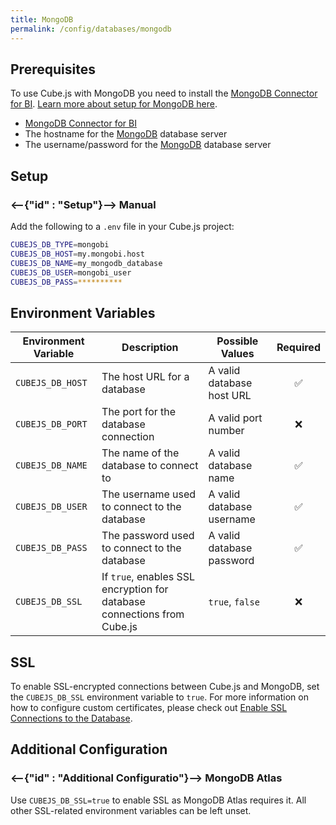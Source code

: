 ```yaml
---
title: MongoDB
permalink: /config/databases/mongodb
---
```


## Prerequisites

<InfoBox>

To use Cube.js with MongoDB you need to install the [MongoDB Connector for
BI][mongobi-download]. [Learn more about setup for MongoDB
here][cube-blog-mongodb].

</InfoBox>

- [MongoDB Connector for BI][mongobi-download]
- The hostname for the [MongoDB][mongodb] database server
- The username/password for the [MongoDB][mongodb] database server

## Setup

### <--{"id" : "Setup"}--> Manual

Add the following to a `.env` file in your Cube.js project:

```bash
CUBEJS_DB_TYPE=mongobi
CUBEJS_DB_HOST=my.mongobi.host
CUBEJS_DB_NAME=my_mongodb_database
CUBEJS_DB_USER=mongobi_user
CUBEJS_DB_PASS=**********
```

## Environment Variables

| Environment Variable | Description                                                             | Possible Values           | Required |
| -------------------- | ----------------------------------------------------------------------- | ------------------------- | :------: |
| `CUBEJS_DB_HOST`     | The host URL for a database                                             | A valid database host URL |    ✅    |
| `CUBEJS_DB_PORT`     | The port for the database connection                                    | A valid port number       |    ❌    |
| `CUBEJS_DB_NAME`     | The name of the database to connect to                                  | A valid database name     |    ✅    |
| `CUBEJS_DB_USER`     | The username used to connect to the database                            | A valid database username |    ✅    |
| `CUBEJS_DB_PASS`     | The password used to connect to the database                            | A valid database password |    ✅    |
| `CUBEJS_DB_SSL`      | If `true`, enables SSL encryption for database connections from Cube.js | `true`, `false`           |    ❌    |

## SSL

To enable SSL-encrypted connections between Cube.js and MongoDB, set the
`CUBEJS_DB_SSL` environment variable to `true`. For more information on how to
configure custom certificates, please check out [Enable SSL Connections to the
Database][ref-recipe-enable-ssl].

## Additional Configuration

### <--{"id" : "Additional Configuratio"}--> MongoDB Atlas

Use `CUBEJS_DB_SSL=true` to enable SSL as MongoDB Atlas requires it. All other
SSL-related environment variables can be left unset.

[mongodb]: https://www.mongodb.com/
[cube-blog-mongodb]:
  https://cube.dev/blog/building-mongodb-dashboard-using-node.js
[mongobi-download]: https://www.mongodb.com/download-center/bi-connector
[nodejs-docs-tls-ciphers]:
  https://nodejs.org/docs/latest/api/tls.html#tls_modifying_the_default_tls_cipher_suite
[ref-recipe-enable-ssl]: /recipes/enable-ssl-connections-to-database
